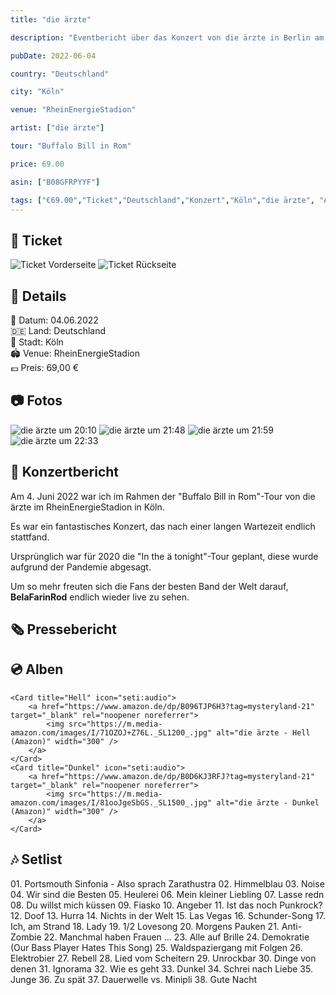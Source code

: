 ```yaml
---
title: "die ärzte"

description: "Eventbericht über das Konzert von die ärzte in Berlin am 06.06.2022 in der Zitadelle Spandau."

pubDate: 2022-06-04

country: "Deutschland"

city: "Köln"

venue: "RheinEnergieStadion"

artist: ["die ärzte"]

tour: "Buffalo Bill in Rom"

price: 69.00

asin: ["B08GFRPYYF"]

tags: ["€69.00","Ticket","Deutschland","Konzert","Köln","die ärzte", "Adam Angst", "Buffalo Bill in Rom","RheinEnergieStadion","2022"]
---
```




## 🎫 Ticket

<CardGrid>
  <Card title="Vorderseite" icon="image">
    <Image src={imgTicketFront} alt="Ticket Vorderseite" widths={[300, 600, 900]} sizes="(max-width: 600px) 100vw, 600px" />
  </Card>
  <Card title="Rückseite" icon="image">
    <Image src={imgTicketBack} alt="Ticket Rückseite" widths={[300, 600, 900]} sizes="(max-width: 600px) 100vw, 600px" />
  </Card>
</CardGrid>

## 📌 Details
📅 Datum: 04.06.2022  
🇩🇪 Land: Deutschland  
📍 Stadt: Köln   
🏟️ Venue: RheinEnergieStadion  
💶 Preis: 69,00 €  

## 📷 Fotos

<CardGrid>
  <Card title="20:10" icon="image">
    <Image src={img2010} alt="die ärzte um 20:10" widths={[300, 600, 900]} sizes="(max-width: 600px) 100vw, 600px" />
  </Card>
  <Card title="21:48" icon="image">
    <Image src={img2148} alt="die ärzte um 21:48" widths={[300, 600, 900]} sizes="(max-width: 600px) 100vw, 600px" />
  </Card>
  <Card title="21:59" icon="image">
    <Image src={img2156} alt="die ärzte um 21:59" widths={[300, 600, 900]} sizes="(max-width: 600px) 100vw, 600px" />
  </Card>
  <Card title="22:33" icon="image">
    <Image src={img2233} alt="die ärzte um 22:33" widths={[300, 600, 900]} sizes="(max-width: 600px) 100vw, 600px" />
  </Card>
</CardGrid>

## 🎤 Konzertbericht

Am 4. Juni 2022 war ich im Rahmen der "Buffalo Bill in Rom"-Tour von die ärzte im RheinEnergieStadion in Köln. 

Es war ein fantastisches Konzert, das nach einer langen Wartezeit endlich stattfand. 

Ursprünglich war für 2020 die "In the ä tonight"-Tour geplant, diese wurde aufgrund der Pandemie abgesagt.

Um so mehr freuten sich die Fans der besten Band der Welt darauf, **BelaFarinRod** endlich wieder live zu sehen.

## 🗞️ Pressebericht

<LinkCard
    title="Rheinische Post"
    href="https://rp-online.de/nrw/staedte/koeln/konzert-in-koeln-die-aerzte-waren-grandios-sound-und-organisation-leider-nicht_aid-70874751?utm_source=mail&utm_medium=referral&utm_campaign=share?utm_source=mail&utm_medium=referral&utm_campaign=share"
/>

## 💿 Alben

<CardGrid>

    <Card title="Hell" icon="seti:audio">
        <a href="https://www.amazon.de/dp/B096TJP6H3?tag=mysteryland-21" target="_blank" rel="noopener noreferrer">
            <img src="https://m.media-amazon.com/images/I/71OZOJ+Z76L._SL1200_.jpg" alt="die ärzte - Hell (Amazon)" width="300" />
        </a>
    </Card>
    <Card title="Dunkel" icon="seti:audio">
        <a href="https://www.amazon.de/dp/B0D6KJ3RFJ?tag=mysteryland-21" target="_blank" rel="noopener noreferrer">
            <img src="https://m.media-amazon.com/images/I/81ooJgeSbGS._SL1500_.jpg" alt="die ärzte - Dunkel (Amazon)" width="300" />
        </a>
    </Card>
</CardGrid>

## 🎶 Setlist

<Card title="Songs" icon="list-format">
01. Portsmouth Sinfonia - Also sprach Zarathustra
02. Himmelblau
03. Noise
04. Wir sind die Besten
05. Heulerei
06. Mein kleiner Liebling
07. Lasse redn
08. Du willst mich küssen
09. Fiasko
10. Angeber
11. Ist das noch Punkrock?
12. Doof
13. Hurra
14. Nichts in der Welt
15. Las Vegas
16. Schunder-Song
17. Ich, am Strand
18. Lady
19. 1/2 Lovesong
20. Morgens Pauken
21. Anti-Zombie
22. Manchmal haben Frauen ...
23. Alle auf Brille
24. Demokratie (Our Bass Player Hates This Song)
25. Waldspaziergang mit Folgen
26. Elektrobier
27. Rebell
28. Lied vom Scheitern
29. Unrockbar
30. Dinge von denen
31. Ignorama
32. Wie es geht
33. Dunkel
34. Schrei nach Liebe
35. Junge
36. Zu spät
37. Dauerwelle vs. Minipli
38. Gute Nacht
</Card>

<LinkCard
    title="Mehr Informationen"
    href="https://fanieng.com/2022/06/04/die-aerzte-koeln-rheinenergiestadion/" target="_blank" rel="noopener noreferrer"
/>
